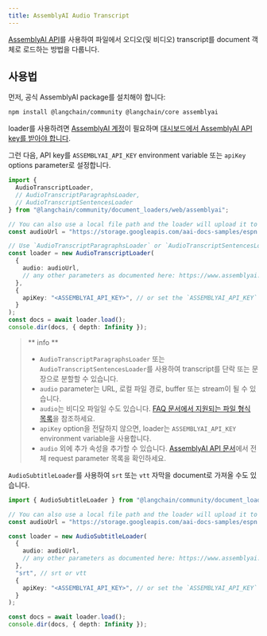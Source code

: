 ```yaml
---
title: AssemblyAI Audio Transcript
---
```


[AssemblyAI API](https://www.assemblyai.com/docs/api-reference/transcripts/submit?utm_source=langchainjs)를 사용하여 파일에서 오디오(및 비디오) transcript를 document 객체로 로드하는 방법을 다룹니다.

## 사용법

먼저, 공식 AssemblyAI package를 설치해야 합니다:

```bash npm
npm install @langchain/community @langchain/core assemblyai
```

loader를 사용하려면 [AssemblyAI 계정](https://www.assemblyai.com/dashboard/signup?utm_source=langchainjs)이 필요하며
[대시보드에서 AssemblyAI API key를 받아야 합니다](https://www.assemblyai.com/app/account?utm_source=langchainjs).

그런 다음, API key를 `ASSEMBLYAI_API_KEY` environment variable 또는 `apiKey` options parameter로 설정합니다.

```typescript
import {
  AudioTranscriptLoader,
  // AudioTranscriptParagraphsLoader,
  // AudioTranscriptSentencesLoader
} from "@langchain/community/document_loaders/web/assemblyai";

// You can also use a local file path and the loader will upload it to AssemblyAI for you.
const audioUrl = "https://storage.googleapis.com/aai-docs-samples/espn.m4a";

// Use `AudioTranscriptParagraphsLoader` or `AudioTranscriptSentencesLoader` for splitting the transcript into paragraphs or sentences
const loader = new AudioTranscriptLoader(
  {
    audio: audioUrl,
    // any other parameters as documented here: https://www.assemblyai.com/docs/api-reference/transcripts/submit
  },
  {
    apiKey: "<ASSEMBLYAI_API_KEY>", // or set the `ASSEMBLYAI_API_KEY` env variable
  }
);
const docs = await loader.load();
console.dir(docs, { depth: Infinity });
```

> ** info **
>
> - `AudioTranscriptParagraphsLoader` 또는 `AudioTranscriptSentencesLoader`를 사용하여 transcript를 단락 또는 문장으로 분할할 수 있습니다.
> - `audio` parameter는 URL, 로컬 파일 경로, buffer 또는 stream이 될 수 있습니다.
> - `audio`는 비디오 파일일 수도 있습니다. [FAQ 문서에서 지원되는 파일 형식 목록](https://www.assemblyai.com/docs/concepts/faq?utm_source=langchainjs#:~:text=file%20types%20are%20supported)을 참조하세요.
> - `apiKey` option을 전달하지 않으면, loader는 `ASSEMBLYAI_API_KEY` environment variable을 사용합니다.
> - `audio` 외에 추가 속성을 추가할 수 있습니다. [AssemblyAI API 문서](https://www.assemblyai.com/docs/api-reference/transcripts/submit?utm_source=langchainjs#create-a-transcript)에서 전체 request parameter 목록을 확인하세요.

`AudioSubtitleLoader`를 사용하여 `srt` 또는 `vtt` 자막을 document로 가져올 수도 있습니다.

```typescript
import { AudioSubtitleLoader } from "@langchain/community/document_loaders/web/assemblyai";

// You can also use a local file path and the loader will upload it to AssemblyAI for you.
const audioUrl = "https://storage.googleapis.com/aai-docs-samples/espn.m4a";

const loader = new AudioSubtitleLoader(
  {
    audio: audioUrl,
    // any other parameters as documented here: https://www.assemblyai.com/docs/api-reference/transcripts/submit
  },
  "srt", // srt or vtt
  {
    apiKey: "<ASSEMBLYAI_API_KEY>", // or set the `ASSEMBLYAI_API_KEY` env variable
  }
);

const docs = await loader.load();
console.dir(docs, { depth: Infinity });
```